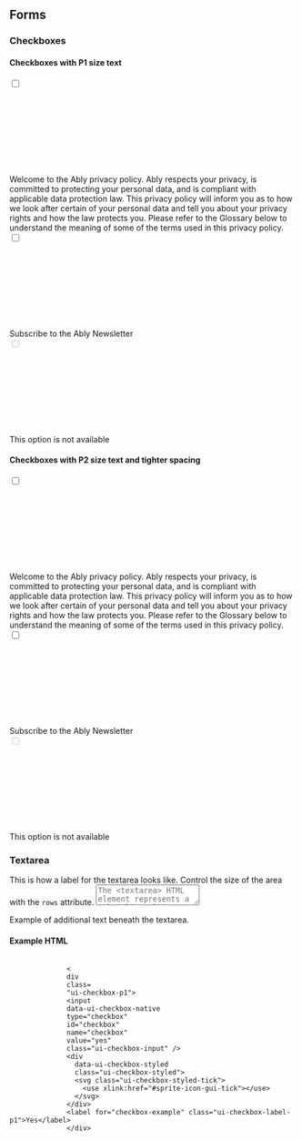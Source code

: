 
<Meta title="Brand/Forms" />

<Unstyled>
  <section id="section-forms" class="mb-64">
    <h2 class="ui-text-h1 mb-32">Forms</h2>
    <h3 class="ui-text-h2 mb-24">Checkboxes</h3>
    <div class="mb-40">
      <h4 class="ui-text-h3 mb-16">Checkboxes with P1 size text</h4>
      <div class="ui-checkbox-p1">
        <input data-ui-checkbox-native="" type="checkbox" id="checkbox-example-1" name="checkbox-example-1" value="yes"
          class="ui-checkbox-input" />
        <div data-ui-checkbox-styled="" class="ui-checkbox-styled">
          <svg class="ui-checkbox-styled-tick">
            <use xlink:href="#sprite-icon-gui-tick"></use>
          </svg>
        </div>
        <label for="checkbox-example-1" class="ui-checkbox-label-p1">
          Welcome to the Ably privacy policy. Ably respects your privacy, is
          committed to protecting your personal data, and is compliant with
          applicable data protection law. This privacy policy will inform you as
          to how we look after certain of your personal data and tell you about
          your privacy rights and how the law protects you. Please refer to the
          Glossary below to understand the meaning of some of the terms used in
          this privacy policy.
        </label>
      </div>
      <div class="ui-checkbox-p1">
        <input data-ui-checkbox-native="" type="checkbox" id="checkbox-example-2" name="checkbox-example-2" value="yes"
          class="ui-checkbox-input" />
        <div data-ui-checkbox-styled="" class="ui-checkbox-styled">
          <svg class="ui-checkbox-styled-tick">
            <use xlink:href="#sprite-icon-gui-tick"></use>
          </svg>
        </div>
        <label for="checkbox-example-2" class="ui-checkbox-label-p1">
          Subscribe to the Ably Newsletter
        </label>
      </div>
      <div class="ui-checkbox-p1">
        <input data-ui-checkbox-native="" disabled="" type="checkbox" id="checkbox-example-3" name="checkbox-example-3"
          value="yes" class="ui-checkbox-input" />
        <div data-ui-checkbox-styled="" class="ui-checkbox-styled">
          <svg class="ui-checkbox-styled-tick">
            <use xlink:href="#sprite-icon-gui-tick"></use>
          </svg>
        </div>
        <label for="checkbox-example-3" class="ui-checkbox-label-p1">
          This option is not available
        </label>
      </div>
    </div>
    <div class="mb-40">
      <h4 class="ui-text-h3 mb-16">
        Checkboxes with P2 size text and tighter spacing
      </h4>
      <div class="flex items-start mb-12">
        <input data-ui-checkbox-native="" type="checkbox" id="checkbox-example-4" name="checkbox-example-4" value="yes"
          class="ui-checkbox-input" />
        <div data-ui-checkbox-styled="" class="ui-checkbox-styled">
          <svg class="ui-checkbox-styled-tick">
            <use xlink:href="#sprite-icon-gui-tick"></use>
          </svg>
        </div>
        <label for="checkbox-example-4" class="ui-checkbox-label-p2">
          Welcome to the Ably privacy policy. Ably respects your privacy, is
          committed to protecting your personal data, and is compliant with
          applicable data protection law. This privacy policy will inform you as
          to how we look after certain of your personal data and tell you about
          your privacy rights and how the law protects you. Please refer to the
          Glossary below to understand the meaning of some of the terms used in
          this privacy policy.
        </label>
      </div>
      <div class="flex items-start mb-12">
        <input data-ui-checkbox-native="" type="checkbox" id="checkbox-example-5" name="checkbox-example-5" value="yes"
          class="ui-checkbox-input" />
        <div data-ui-checkbox-styled="" class="ui-checkbox-styled">
          <svg class="ui-checkbox-styled-tick">
            <use xlink:href="#sprite-icon-gui-tick"></use>
          </svg>
        </div>
        <label for="checkbox-example-5" class="ui-checkbox-label-p2">
          Subscribe to the Ably Newsletter
        </label>
      </div>
      <div class="ui-checkbox-p2">
        <input data-ui-checkbox-native="" disabled="" type="checkbox" id="checkbox-example-6" name="checkbox-example-6"
          value="yes" class="ui-checkbox-input" />
        <div data-ui-checkbox-styled="" class="ui-checkbox-styled">
          <svg class="ui-checkbox-styled-tick">
            <use xlink:href="#sprite-icon-gui-tick"></use>
          </svg>
        </div>
        <label for="checkbox-example-6" class="ui-checkbox-label-p2">
          This option is not available
        </label>
      </div>
    </div>
    <h3 class="ui-text-h2 mb-24">Textarea</h3>
    <div class="mb-40">
      <label class="ui-text-p1 block mb-24" for="example-text-area">
        This is how a label for the textarea looks like. Control the size of the
        area with the <code class="ui-inline-code">rows</code> attribute.
      </label>
      <textarea id="example-text-area" class="ui-textarea" rows="2"
        placeholder="The <textarea> HTML element represents a multi-line plain-text editing control, useful when you want to allow users to enter a sizeable amount of free-form text, for example a comment on a review or feedback form."></textarea>
      <p class="ui-text-p3 text-dark-grey">
        Example of additional text beneath the textarea.
      </p>
    </div>
    <div class="mb-40">
      <h4 class="ui-text-h3 mb-16">Example HTML</h4>
      <div class="">
        <div class="hljs overflow-auto p-32 " data-id="code">
          <pre lang="xml">
            <code class="language-xml ui-text-code">
              <span class="hljs-tag">&lt;
              <span class="hljs-name">div</span> 
              <span class="hljs-attr">class</span>=
              <span class="hljs-string">"ui-checkbox-p1"</span>&gt;</span>
              <span class="hljs-tag">&lt;<span class="hljs-name">input</span>
              <span class="hljs-attr">data-ui-checkbox-native</span>
              <span class="hljs-attr">type</span>=<span class="hljs-string">"checkbox"</span>
              <span class="hljs-attr">id</span>=<span class="hljs-string">"checkbox"</span>
              <span class="hljs-attr">name</span>=<span class="hljs-string">"checkbox"</span>
              <span class="hljs-attr">value</span>=<span class="hljs-string">"yes"</span>
              <span class="hljs-attr">class</span>=<span class="hljs-string">"ui-checkbox-input"</span> /&gt;</span>
              <span class="hljs-tag">&lt;<span class="hljs-name">div</span>
                <span class="hljs-attr">data-ui-checkbox-styled</span>
                <span class="hljs-attr">class</span>=<span class="hljs-string">"ui-checkbox-styled"</span>&gt;</span>
                <span class="hljs-tag">&lt;<span class="hljs-name">svg</span> <span class="hljs-attr">class</span>=<span class="hljs-string">"ui-checkbox-styled-tick"</span>&gt;</span>
                  <span class="hljs-tag">&lt;<span class="hljs-name">use</span> <span class="hljs-attr">xlink:href</span>=<span class="hljs-string">"#sprite-icon-gui-tick"</span>&gt;</span><span class="hljs-tag">&lt;/<span class="hljs-name">use</span>&gt;</span>
                <span class="hljs-tag">&lt;/<span class="hljs-name">svg</span>&gt;</span>
              <span class="hljs-tag">&lt;/<span class="hljs-name">div</span>&gt;</span>
              <span class="hljs-tag">&lt;<span class="hljs-name">label</span> <span class="hljs-attr">for</span>=<span class="hljs-string">"checkbox-example"</span> <span class="hljs-attr">class</span>=<span class="hljs-string">"ui-checkbox-label-p1"</span>&gt;</span>Yes<span class="hljs-tag">&lt;/<span class="hljs-name">label</span>&gt;</span>
              <span class="hljs-tag">&lt;/<span class="hljs-name">div</span>&gt;</span>
            </code>
          </pre>
        </div>
      </div>
    </div>
  </section>
</Unstyled>